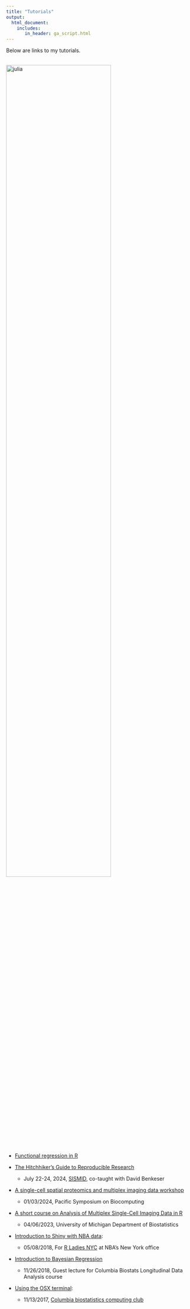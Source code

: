 ```yaml
---
title: "Tutorials"
output: 
  html_document:
    includes:
       in_header: ga_script.html
---
```


<link rel="stylesheet" href="academicons.css"/>
<link rel="stylesheet" href="styles.css" type="text/css">

Below are links to my  tutorials.

<br><img src="images/rladies_nba.png" alt="julia" style="width:75%"><br>


* [Functional regression in R](http://juliawrobel.com/fda.html)
  

* [The Hitchhiker’s Guide to Reproducible Research](http://juliawrobel.com/reproducible_research/)
  * July 22-24, 2024, [SISMID](https://sph.emory.edu/SISMID/index.html), co-taught with David Benkeser


* [A single-cell spatial proteomics and multiplex imaging data workshop](http://juliawrobel.com/PSB_scProteomics/)
  * 01/03/2024, Pacific Symposium on Biocomputing
  
* [A short course on Analysis of Multiplex Single-Cell Imaging Data in R](http://juliawrobel.com/MI_tutorial/)
  * 04/06/2023, University of Michigan Department of Biostatistics

* [Introduction to Shiny with NBA data](shiny_tutorial_nba.html): 
    * 05/08/2018, For [R Ladies NYC](http://www.rladiesnyc.org/) at NBA's New York office


* [Introduction to Bayesian Regression](Downloads/bayesian_regression.zip)
    * 11/26/2018, Guest lecture for Columbia Biostats Longitudinal Data Analysis course

* [Using the OSX terminal](osx_terminal.html): 
    * 11/13/2017, [Columbia biostatistics computing club](https://columbia-computing-club.github.io/)


    